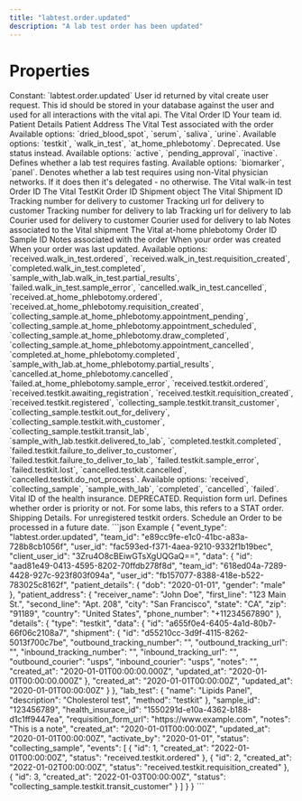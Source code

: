 ```yaml
---
title: "labtest.order.updated"
description: "A lab test order has been updated"
---
```

# Properties
<ResponseField name="event_type" type="const string" required="true">
Constant: `labtest.order.updated`
</ResponseField>
<ResponseField name="team_id" type="string" required="true">
</ResponseField>
<ResponseField name="user_id" type="string" required="true">
</ResponseField>
<ResponseField name="client_user_id" type="string" required="true">
</ResponseField>
<ResponseField name="data" type="ClientFacingOrder" required="true">
<Expandable title="ClientFacingOrder" defaultOpen="true">
<ResponseField name="user_id" type="string" required="true">
User id returned by vital create user request. This id should be stored in your database against the user and used for all interactions with the vital api.
</ResponseField>
<ResponseField name="id" type="string" required="true">
The Vital Order ID
</ResponseField>
<ResponseField name="team_id" type="string" required="true">
Your team id.
</ResponseField>
<ResponseField name="patient_details" type="ClientFacingPatientDetailsCompatible | null">
Patient Details
<Expandable title="ClientFacingPatientDetailsCompatible" defaultOpen="true">
<ResponseField name="first_name" type="string | null">
</ResponseField>
<ResponseField name="last_name" type="string | null">
</ResponseField>
<ResponseField name="dob" type="string" required="true">
</ResponseField>
<ResponseField name="gender" type="string" required="true">
</ResponseField>
<ResponseField name="phone_number" type="string | null">
</ResponseField>
<ResponseField name="email" type="string | null">
</ResponseField>
</Expandable>
</ResponseField>
<ResponseField name="patient_address" type="PatientAddressCompatible | null">
Patient Address
<Expandable title="PatientAddressCompatible" defaultOpen="true">
<ResponseField name="receiver_name" type="string | null">
</ResponseField>
<ResponseField name="first_line" type="string" required="true">
</ResponseField>
<ResponseField name="second_line" type="string | null">
</ResponseField>
<ResponseField name="city" type="string" required="true">
</ResponseField>
<ResponseField name="state" type="string" required="true">
</ResponseField>
<ResponseField name="zip" type="string" required="true">
</ResponseField>
<ResponseField name="country" type="string" required="true">
</ResponseField>
<ResponseField name="phone_number" type="string | null">
</ResponseField>
</Expandable>
</ResponseField>
<ResponseField name="lab_test" type="ClientFacingLabTest" required="true">
The Vital Test associated with the order
<Expandable title="ClientFacingLabTest" defaultOpen="true">
<ResponseField name="id" type="string" required="true">
</ResponseField>
<ResponseField name="slug" type="string" required="true">
</ResponseField>
<ResponseField name="name" type="string" required="true">
</ResponseField>
<ResponseField name="sample_type" type="enum<string>" required="true">
Available options: `dried_blood_spot`, `serum`, `saliva`, `urine`.
</ResponseField>
<ResponseField name="method" type="enum<string>" required="true">
Available options: `testkit`, `walk_in_test`, `at_home_phlebotomy`.
</ResponseField>
<ResponseField name="price" type="number" required="true">
</ResponseField>
<ResponseField name="is_active" type="boolean" required="true">
Deprecated. Use status instead.
</ResponseField>
<ResponseField name="status" type="enum<string>" required="true">
Available options: `active`, `pending_approval`, `inactive`.
</ResponseField>
<ResponseField name="fasting" type="boolean | null">
Defines whether a lab test requires fasting.
</ResponseField>
<ResponseField name="lab" type="ClientFacingLab | null">
<Expandable title="ClientFacingLab" defaultOpen="true">
<ResponseField name="id" type="integer" required="true">
</ResponseField>
<ResponseField name="slug" type="string" required="true">
</ResponseField>
<ResponseField name="name" type="string" required="true">
</ResponseField>
<ResponseField name="first_line_address" type="string" required="true">
</ResponseField>
<ResponseField name="city" type="string" required="true">
</ResponseField>
<ResponseField name="zipcode" type="string" required="true">
</ResponseField>
<ResponseField name="collection_methods" type="LabTestCollectionMethod[]" required="true">
<Expandable title="Item Schema: LabTestCollectionMethod" defaultOpen="true">
</Expandable>
</ResponseField>
<ResponseField name="sample_types" type="LabTestSampleType[]" required="true">
<Expandable title="Item Schema: LabTestSampleType" defaultOpen="true">
</Expandable>
</ResponseField>
</Expandable>
</ResponseField>
<ResponseField name="markers" type="ClientFacingMarker[] | null">
<Expandable title="Item Schema: ClientFacingMarker" defaultOpen="true">
<ResponseField name="id" type="integer" required="true">
</ResponseField>
<ResponseField name="name" type="string" required="true">
</ResponseField>
<ResponseField name="slug" type="string" required="true">
</ResponseField>
<ResponseField name="description" type="string | null">
</ResponseField>
<ResponseField name="lab_id" type="integer | null">
</ResponseField>
<ResponseField name="provider_id" type="string | null">
</ResponseField>
<ResponseField name="type" type="enum<string> | null">
Available options: `biomarker`, `panel`.
</ResponseField>
<ResponseField name="unit" type="string | null">
</ResponseField>
<ResponseField name="price" type="string | null">
</ResponseField>
</Expandable>
</ResponseField>
<ResponseField name="is_delegated" type="boolean | null">
Denotes whether a lab test requires using non-Vital physician networks. If it does then it&#x27;s delegated - no otherwise.
</ResponseField>
</Expandable>
</ResponseField>
<ResponseField name="details" type="anyOf" required="true">
<Expandable title="ClientFacingWalkInOrderDetails">
<ResponseField name="type" type="string" required="true">
</ResponseField>
<ResponseField name="data" type="ClientFacingWalkInTestOrder | null">
<Expandable title="ClientFacingWalkInTestOrder" defaultOpen="true">
<ResponseField name="id" type="string" required="true">
The Vital walk-in test Order ID
</ResponseField>
<ResponseField name="created_at" type="string" required="true">
</ResponseField>
<ResponseField name="updated_at" type="string" required="true">
</ResponseField>
</Expandable>
</ResponseField>
</Expandable>
<Expandable title="ClientFacingTestKitOrderDetails">
<ResponseField name="type" type="string" required="true">
</ResponseField>
<ResponseField name="data" type="ClientFacingTestkitOrder | null">
<Expandable title="ClientFacingTestkitOrder" defaultOpen="true">
<ResponseField name="id" type="string" required="true">
The Vital TestKit Order ID
</ResponseField>
<ResponseField name="shipment" type="ClientFacingShipment | null">
Shipment object
<Expandable title="ClientFacingShipment" defaultOpen="true">
<ResponseField name="id" type="string" required="true">
The Vital Shipment ID
</ResponseField>
<ResponseField name="outbound_tracking_number" type="string | null">
Tracking number for delivery to customer
</ResponseField>
<ResponseField name="outbound_tracking_url" type="string | null">
Tracking url for delivery to customer
</ResponseField>
<ResponseField name="inbound_tracking_number" type="string | null">
Tracking number for delivery to lab
</ResponseField>
<ResponseField name="inbound_tracking_url" type="string | null">
Tracking url for delivery to lab
</ResponseField>
<ResponseField name="outbound_courier" type="string | null">
Courier used for delivery to customer
</ResponseField>
<ResponseField name="inbound_courier" type="string | null">
Courier used for delivery to lab
</ResponseField>
<ResponseField name="notes" type="string | null">
Notes associated to the Vital shipment
</ResponseField>
</Expandable>
</ResponseField>
<ResponseField name="created_at" type="string" required="true">
</ResponseField>
<ResponseField name="updated_at" type="string" required="true">
</ResponseField>
</Expandable>
</ResponseField>
</Expandable>
<Expandable title="ClientFacingAtHomePhlebotomyOrderDetails">
<ResponseField name="type" type="string" required="true">
</ResponseField>
<ResponseField name="data" type="ClientFacingAtHomePhlebotomyOrder | null">
<Expandable title="ClientFacingAtHomePhlebotomyOrder" defaultOpen="true">
<ResponseField name="id" type="string" required="true">
The Vital at-home phlebotomy Order ID
</ResponseField>
<ResponseField name="appointment_id" type="string | null">
</ResponseField>
<ResponseField name="created_at" type="string" required="true">
</ResponseField>
<ResponseField name="updated_at" type="string" required="true">
</ResponseField>
</Expandable>
</ResponseField>
</Expandable>
</ResponseField>
<ResponseField name="sample_id" type="string | null">
Sample ID
</ResponseField>
<ResponseField name="notes" type="string | null">
Notes associated with the order
</ResponseField>
<ResponseField name="created_at" type="string" required="true">
When your order was created
</ResponseField>
<ResponseField name="updated_at" type="string" required="true">
When your order was last updated.
</ResponseField>
<ResponseField name="events" type="ClientFacingOrderEvent[]" required="true">
<Expandable title="Item Schema: ClientFacingOrderEvent" defaultOpen="true">
<ResponseField name="id" type="integer" required="true">
</ResponseField>
<ResponseField name="created_at" type="string" required="true">
</ResponseField>
<ResponseField name="status" type="enum<string>" required="true">
Available options: `received.walk_in_test.ordered`, `received.walk_in_test.requisition_created`, `completed.walk_in_test.completed`, `sample_with_lab.walk_in_test.partial_results`, `failed.walk_in_test.sample_error`, `cancelled.walk_in_test.cancelled`, `received.at_home_phlebotomy.ordered`, `received.at_home_phlebotomy.requisition_created`, `collecting_sample.at_home_phlebotomy.appointment_pending`, `collecting_sample.at_home_phlebotomy.appointment_scheduled`, `collecting_sample.at_home_phlebotomy.draw_completed`, `collecting_sample.at_home_phlebotomy.appointment_cancelled`, `completed.at_home_phlebotomy.completed`, `sample_with_lab.at_home_phlebotomy.partial_results`, `cancelled.at_home_phlebotomy.cancelled`, `failed.at_home_phlebotomy.sample_error`, `received.testkit.ordered`, `received.testkit.awaiting_registration`, `received.testkit.requisition_created`, `received.testkit.registered`, `collecting_sample.testkit.transit_customer`, `collecting_sample.testkit.out_for_delivery`, `collecting_sample.testkit.with_customer`, `collecting_sample.testkit.transit_lab`, `sample_with_lab.testkit.delivered_to_lab`, `completed.testkit.completed`, `failed.testkit.failure_to_deliver_to_customer`, `failed.testkit.failure_to_deliver_to_lab`, `failed.testkit.sample_error`, `failed.testkit.lost`, `cancelled.testkit.cancelled`, `cancelled.testkit.do_not_process`.
</ResponseField>
</Expandable>
</ResponseField>
<ResponseField name="status" type="enum<string> | null">
Available options: `received`, `collecting_sample`, `sample_with_lab`, `completed`, `cancelled`, `failed`.
</ResponseField>
<ResponseField name="physician" type="ClientFacingPhysician | null">
<Expandable title="ClientFacingPhysician" defaultOpen="true">
<ResponseField name="first_name" type="string" required="true">
</ResponseField>
<ResponseField name="last_name" type="string" required="true">
</ResponseField>
<ResponseField name="npi" type="string" required="true">
</ResponseField>
</Expandable>
</ResponseField>
<ResponseField name="health_insurance_id" type="string | null">
Vital ID of the health insurance.
</ResponseField>
<ResponseField name="requisition_form_url" type="string | null">
DEPRECATED. Requistion form url.
</ResponseField>
<ResponseField name="priority" type="boolean | null">
Defines whether order is priority or not. For some labs, this refers to a STAT order.
</ResponseField>
<ResponseField name="shipping_details" type="ShippingAddress | null">
Shipping Details. For unregistered testkit orders.
<Expandable title="ShippingAddress" defaultOpen="true">
<ResponseField name="receiver_name" type="string" required="true">
</ResponseField>
<ResponseField name="first_line" type="string" required="true">
</ResponseField>
<ResponseField name="second_line" type="string | null">
</ResponseField>
<ResponseField name="city" type="string" required="true">
</ResponseField>
<ResponseField name="state" type="string" required="true">
</ResponseField>
<ResponseField name="zip" type="string" required="true">
</ResponseField>
<ResponseField name="country" type="string" required="true">
</ResponseField>
<ResponseField name="phone_number" type="string" required="true">
</ResponseField>
</Expandable>
</ResponseField>
<ResponseField name="activate_by" type="string | null">
Schedule an Order to be processed in a future date.
</ResponseField>
</Expandable>
</ResponseField>
<ResponseExample>
```json Example
{
  "event_type": "labtest.order.updated",
  "team_id": "e89cc9fe-e1c0-41bc-a83a-728b8cb1056f",
  "user_id": "fac593ed-f371-4aea-9210-9332f1b19bec",
  "client_user_id": "3Zru4O8cBEiwGTsXgUQGaQ==",
  "data": {
    "id": "aad81e49-0413-4595-8202-70ffdb278f8d",
    "team_id": "618ed04a-7289-4428-927c-923f803f094a",
    "user_id": "fb157077-8388-418e-b522-783025c8162f",
    "patient_details": {
      "dob": "2020-01-01",
      "gender": "male"
    },
    "patient_address": {
      "receiver_name": "John Doe",
      "first_line": "123 Main St.",
      "second_line": "Apt. 208",
      "city": "San Francisco",
      "state": "CA",
      "zip": "91189",
      "country": "United States",
      "phone_number": "+11234567890"
    },
    "details": {
      "type": "testkit",
      "data": {
        "id": "a655f0e4-6405-4a1d-80b7-66f06c2108a7",
        "shipment": {
          "id": "d55210cc-3d9f-4115-8262-5013f700c7be",
          "outbound_tracking_number": "<outbound_tracking_number>",
          "outbound_tracking_url": "<outbound_tracking_url>",
          "inbound_tracking_number": "<inbound_tracking_number>",
          "inbound_tracking_url": "<inbound_tracking_url>",
          "outbound_courier": "usps",
          "inbound_courier": "usps",
          "notes": "<notes>",
          "created_at": "2020-01-01T00:00:00.000Z",
          "updated_at": "2020-01-01T00:00:00.000Z"
        },
        "created_at": "2020-01-01T00:00:00Z",
        "updated_at": "2020-01-01T00:00:00Z"
      }
    },
    "lab_test": {
      "name": "Lipids Panel",
      "description": "Cholesterol test",
      "method": "testkit"
    },
    "sample_id": "123456789",
    "health_insurace_id": "1550291d-e10a-4362-b188-d1c1ff9447ea",
    "requisition_form_url": "https://www.example.com",
    "notes": "This is a note",
    "created_at": "2020-01-01T00:00:00Z",
    "updated_at": "2020-01-01T00:00:00Z",
    "activate_by": "2020-01-01",
    "status": "collecting_sample",
    "events": [
      {
        "id": 1,
        "created_at": "2022-01-01T00:00:00Z",
        "status": "received.testkit.ordered"
      },
      {
        "id": 2,
        "created_at": "2022-01-02T00:00:00Z",
        "status": "received.testkit.requisition_created"
      },
      {
        "id": 3,
        "created_at": "2022-01-03T00:00:00Z",
        "status": "collecting_sample.testkit.transit_customer"
      }
    ]
  }
}
```
</ResponseExample>
